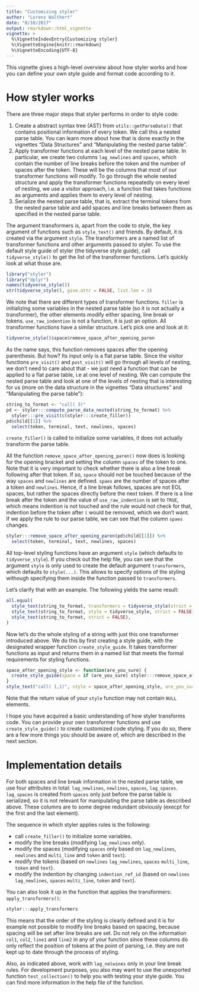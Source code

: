 ```yaml
---
title: "Customizing styler"
author: "Lorenz Walthert"
date: "8/10/2017"
output: rmarkdown::html_vignette
vignette: >
  %\VignetteIndexEntry{Customizing styler}
  %\VignetteEngine{knitr::rmarkdown}
  %\VignetteEncoding{UTF-8}
---
```


This vignette gives a high-level overview about how styler works and how you
can define your own style guide and format code according to it. 

# How styler works

There are three major steps that styler performs in order to style code:

1. Create a abstract syntax tree (AST) from `utils::getParseData()` that
   contains positional information of every token. We call
   this a nested parse table. You can learn more about how that is done
   exactly in the vignettes "Data Structures" and "Manipulating the nested 
   parse table".
2. Apply transformer functions at each level of the nested parse table. In 
   particular, we create two columns `lag_newlines` and `spaces`, which contain
   the number of line breaks before the token and the number of spaces 
   after the token. These will be the columns that most of our transformer 
   functions will modify. To go through the whole nested structure and apply
   the transformer functions repeatedly on every level of nesting, we use
   a visitor approach, i.e. a function that takes functions as arguments and
   applies them to every level of nesting. 
3. Serialize the nested parse table, that is, extract the terminal tokens from 
   the nested parse table and add spaces and line breaks between them as 
   specified in the nested parse table. 

The argument transformers is, apart from the code to style, the key argument 
of functions such as `style_text()` and friends. By default, it is created 
via the argument `style`. The transformers are a named
list of transformer functions and other arguments passed to styler. To use the
default style guide of styler (the tidyverse style guide), call
`tidyverse_style()` to get the list of the transformer functions. Let's quickly
look at what those are.
```r
library("styler")
library("dplyr")
names(tidyverse_style())
str(tidyverse_style(), give.attr = FALSE, list.len = 3)
```

We note that there are different types of transformer functions. `filler` is
initializing some variables in the nested parse table (so it is not actually a
transformer), the other elements modify either spacing, line break or tokens.
`use_raw_indention` is not a function, it is just an option. All transformer
functions have a similar structure. Let's pick one and look at it:
```r
tidyverse_style()$space$remove_space_after_opening_paren
```

As the name says, this function removes spaces after the opening parenthesis. But
how? Its input only is a flat parse table. Since the visitor functions `pre_visit()`
and `post_visit()` will go through all levels of nesting, we don't need to care
about that - we just need a function that can be applied to a flat parse table,
i.e at one level of nesting.
We can compute the nested parse table and look at one of the levels of nesting
that is interesting for us (more on the data structure in the vignettes 
"Data structures" and "Manipulating the parse table"):

```r
string_to_format <- "call( 3)"
pd <- styler:::compute_parse_data_nested(string_to_format) %>%
  styler:::pre_visit(c(styler:::create_filler))
pd$child[[1]] %>%
  select(token, terminal, text, newlines, spaces)
```

`create_filler()` is called to initialize some variables, it does not actually
transform the parse table.

All the function `remove_space_after_opening_paren()` now does is looking for
the opening bracket and setting the column `spaces` of the token to one. Note
that it is very important to check whether there is also a line break
following after that token. If so, `space` should not be touched because of
the way `spaces` and `newlines` are defined. `spaes` are the number of spaces
after a token and `newlines`. Hence, if a line break follows, spaces are not
EOL spaces, but rather the spaces directly before the next token. If there is
a line break after the token and the value of `use_raw_indention` is set to
`TRUE`, which means indention is not touched and the rule would not check for
that, indention before the token after `(` would be removed, which we don't
want.
If we apply the rule to our parse table, we can see that the column `spaes` 
changes.

```r
styler:::remove_space_after_opening_paren(pd$child[[1]]) %>%
  select(token, terminal, text, newlines, spaces)
```

All top-level styling functions have an argument `style` (which defaults
to `tidyverse_style`). If you check out the help file, you can see that the 
argument `style` is only used to create the default argument `transformers`, 
which defaults to `style(...)`. This allows to specify options of the styling
withough specifying them inside the function passed to `transformers`.

Let's clarify that with an example. The following yields the same result:
```r
all.equal(
  style_text(string_to_format, transformers = tidyverse_style(strict = FALSE)),
  style_text(string_to_format, style = tidyverse_style, strict = FALSE),
  style_text(string_to_format, strict = FALSE),
)
```

Now let's do the whole styling of a string with just this
one transformer introduced above. We do this by first creating a style guide, 
with the designated wrapper function `create_style_guide`.
It takes transformer functions as input and returns them in a named list that 
meets the formal requirements for styling functions.

```r
space_after_opening_style <- function(are_you_sure) {
  create_style_guide(space = if (are_you_sure) styler:::remove_space_after_opening_paren)
}
style_text("call( 1,1)", style = space_after_opening_style, are_you_sure = FALSE)  

```

Note that the return value of your `style` function may not contain `NULL` 
elements.

I hope you have acquired a basic understanding of how styler transforms code.
You can provide your own transformer functions and use `create_style_guide()`
to create customized code styling. If you do so, there are a few more things you
should be aware of, which are described in the next section.

# Implementation details

For both spaces and line break information in the nested parse table, we use
four attributes in total: `lag_newlines`, `newlines`, `spaces`, `lag_spaces`.
`lag_spaces` is created from `spaces` only just before the parse table is
serialized, so it is not relevant for manipulating the parse table as
described above. These columns are to some degree redundant obviously (execpt
for the first and the last element).

The sequence in which styler applies rules is the following:

* call `create_filler()` to initialize some variables.
* modify the line breaks (modifying `lag_newlines` only).
* modify the spaces (modifying `spaces` only based on `lag_newlines`, 
  `newlines` and `multi_line` and `token` and `text`).
* modify the tokens (based on `newlines` `lag_newlines`, `spaces` `multi_line`, 
  `token` and `text`).
* modify the indention by changing `indention_ref_id` (based on `newlines` 
  `lag_newlines`, `spaces` `multi_line`, `token` and `text`).

You can also look it up in the function that applies the transformers: 
`apply_transformers()`:
```r
styler:::apply_transformers
```

This means that the order of the styling is clearly defined and it is for 
example not possible to modify line breaks based on spacing, because spacing
will be set after line breaks are set. Do not rely on the information `col1`,
`col2`, `line1` and `line2` in any of your function since these columns do only
reflect the position of tokens at the point of parsing, i.e. they are not kept
up to date through the process of styling.

Also, as indicated above, work with `lag_nelwines` only in your line break 
rules. For development purposes, you also may want to use the unexported 
function `test_collection()` to help you with testing your style guide. You can 
find more information in the help file of the function. 
